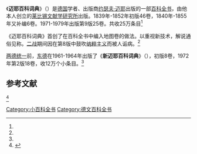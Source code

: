 《'''迈耶百科词典'''》（{{lang|de|Meyers Konversations-Lexikon}}）是[[德国|德国]]学者、出版商[[约瑟夫·迈耶|约瑟夫·迈耶]]出版的一部[[百科全书|百科全书]]，由他本人创立的[[莱比锡文献学研究所|莱比锡文献学研究所]]出版。1839年-1852年初版46卷，1840年-1855年又补编6卷。1971-1979年出版第9版25卷。共收25万条目<ref name="金常政" />

《迈耶百科词典》首创了在百科全书中编入地图卷的做法。以重视新技术，解说通俗见称。[[二战|二战]]期间因在第8版中鼓吹[[纳粹主义|纳粹主义]]而被人诟病。<ref name="金常政" />

[[两德统一|两德统一]]前，[[东德|东德]]在1961-1964年出版了《'''新迈耶百科词典'''》（{{lang|de|Meyers Neues Lexikon}}），初版8卷，1972年第2版18卷，收12万个小条目。<ref name="金常政" />

==参考文献==
<div class="references-small">
<references>
<ref name="金常政">{{cite book| author = [[金常政|金常政]] | title = 百科全书的故事 | publisher = 北京图书馆出版社 | date = 2005-03 | location = 北京 | pages =66-68 | url = | doi = | id = | isbn = 7501326231 }}</ref>
</references>
</div>

[[Category:小百科全书|Category:小百科全书]]
[[Category:德文百科全书|Category:德文百科全书]]
